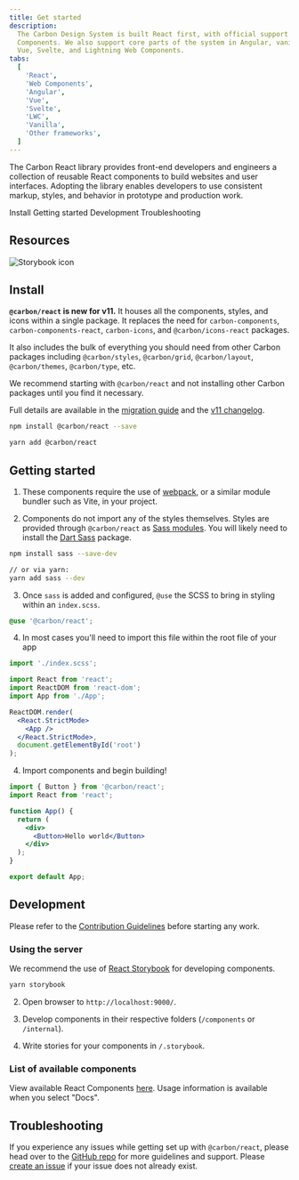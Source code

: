 ```yaml
---
title: Get started
description:
  The Carbon Design System is built React first, with official support for Web
  Components. We also support core parts of the system in Angular, vanilla JS,
  Vue, Svelte, and Lightning Web Components.
tabs:
  [
    'React',
    'Web Components',
    'Angular',
    'Vue',
    'Svelte',
    'LWC',
    'Vanilla',
    'Other frameworks',
  ]
---
```


<PageDescription>

The Carbon React library provides front-end developers and engineers a
collection of reusable React components to build websites and user interfaces.
Adopting the library enables developers to use consistent markup, styles, and
behavior in prototype and production work.

</PageDescription>

<AnchorLinks>

<AnchorLink>Install</AnchorLink>
<AnchorLink>Getting started</AnchorLink>
<AnchorLink>Development</AnchorLink>
<AnchorLink>Troubleshooting</AnchorLink>

</AnchorLinks>

## Resources

<Row className="resource-card-group">
<Column colLg={4} colMd={4} noGutterSm>
  <ResourceCard
    subTitle="Carbon React"
    href="https://react.carbondesignsystem.com"
    >

![Storybook icon](images/storybook.svg)

  </ResourceCard>
</Column>
    <Column colMd={4} colLg={4} noGutterSm>
    <ResourceCard
      subTitle="Try React components with CodeSandbox"
      href="https://codesandbox.io/s/x2mjypo6pp">
      <MdxIcon name="codesandbox" />
    </ResourceCard>
  </Column>
</Row>

## Install

<InlineNotification>

**`@carbon/react` is new for v11.** It houses all the components, styles, and
icons within a single package. It replaces the need for `carbon-components`,
`carbon-components-react`, `carbon-icons`, and `@carbon/icons-react` packages.

It also includes the bulk of everything you should need from other Carbon
packages including `@carbon/styles`, `@carbon/grid`, `@carbon/layout`,
`@carbon/themes`, `@carbon/type`, etc.

We recommend starting with `@carbon/react` and not installing other Carbon
packages until you find it necessary.

Full details are available in the [migration guide](/migrating/guide/develop)
and the
[v11 changelog](https://github.com/carbon-design-system/carbon/blob/main/docs/migration/v11.md).

</InlineNotification>

<Title> Using npm: </Title>

```bash
npm install @carbon/react --save
```

<Title>
  If you prefer <a href="https://yarnpkg.com">Yarn</a>:
</Title>

```bash
yarn add @carbon/react
```

## Getting started

1.  These components require the use of
    [webpack](https://webpack.js.org/guides/getting-started/), or a similar
    module bundler such as Vite, in your project.

2.  Components do not import any of the styles themselves. Styles are provided
    through `@carbon/react` as
    [Sass modules](https://sass-lang.com/blog/the-module-system-is-launched).
    You will likely need to install the
    [Dart Sass](https://npmjs.com/package/sass) package.

```bash
npm install sass --save-dev

// or via yarn:
yarn add sass --dev
```

3.  Once `sass` is added and configured, `@use` the SCSS to bring in styling
    within an `index.scss`.

```scss path=./index.scss
@use '@carbon/react';
```

4. In most cases you'll need to import this file within the root file of your
   app

```jsx path=./main.jsx
import './index.scss';

import React from 'react';
import ReactDOM from 'react-dom';
import App from './App';

ReactDOM.render(
  <React.StrictMode>
    <App />
  </React.StrictMode>,
  document.getElementById('root')
);
```

4. Import components and begin building!

```jsx path=./App.jsx
import { Button } from '@carbon/react';
import React from 'react';

function App() {
  return (
    <div>
      <Button>Hello world</Button>
    </div>
  );
}

export default App;
```

## Development

Please refer to the
[Contribution Guidelines](https://github.com/carbon-design-system/carbon/blob/v10/.github/CONTRIBUTING.md)
before starting any work.

### Using the server

We recommend the use of
[React Storybook](https://github.com/storybooks/react-storybook) for developing
components.

<Title> Start the server: </Title>

```bash
yarn storybook
```

2.  Open browser to `http://localhost:9000/`.

3.  Develop components in their respective folders (`/components` or
    `/internal`).

4.  Write stories for your components in `/.storybook`.

### List of available components

View available React Components [here](http://react.carbondesignsystem.com).
Usage information is available when you select "Docs".

## Troubleshooting

If you experience any issues while getting set up with `@carbon/react`, please
head over to the
[GitHub repo](https://github.com/carbon-design-system/carbon/tree/v10/packages/react)
for more guidelines and support. Please
[create an issue](https://github.com/carbon-design-system/carbon/issues) if your
issue does not already exist.
